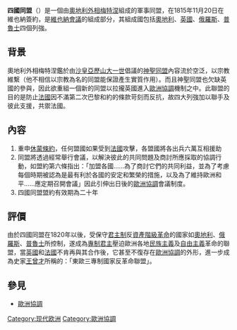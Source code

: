 '''四國同盟'''（{{Lang-en|'''Quadruple Alliance'''}}）是一個由[[奧地利帝國|奧地利]][[外交部长|外相]][[克萊門斯·梅特涅|梅特涅]]組成的軍事同盟，在1815年11月20日在維也納簽約，是[[維也納會議|維也納會議]]的組成部分，其組成國包括[[奧地利帝國|奧地利]]、[[大不列顛及愛爾蘭聯合王國|英國]]、[[俄罗斯帝国|俄羅斯]]、[[普魯士王國|普魯士]]四個列強。

==背景==
奧地利外相梅特涅鑑於由[[沙皇|沙皇]][[亚历山大一世_(俄国)|亞歷山大一世]]倡議的[[神聖同盟|神聖同盟]]內容流於空泛，以宗教維繫（他不相信以宗教為名的同盟能保證產生實質作用）。而且神聖同盟也欠缺英國的參與，因此欲重組一個新的同盟以拉攏英國進入[[歐洲協調|歐洲協調]]機制之中。此聯盟的目的是防止[[法國|法國]]因不滿第二次巴黎和約的條款苛刻而反抗，故四大列強加以聯手及彼此支援，共禦法國。

==內容==
#重申[[休蒙條約|休蒙條約]]，任何盟國如果受到[[法國|法國]]攻擊，各盟國將各出兵六萬互相援助
#同盟將透過經常舉行會議，以解決彼此的共同問題及商討所應採取的協調行動，如盟約第六條指出：「加盟各國……為了商討它們的共同利益，並為了考慮每個時期被認為是最有利於各國的安定和繁榮的措施，以及為了維持歐洲和平……應定期召開會議」因此引伸出日後的[[歐洲協調|歐洲協調]]會議制度。
#四國同盟盟約有效期為二十年

==評價==
由於四國同盟在1820年以後，受保守[[君主制|君主制]]反[[資產階級革命|資產階級革命]]的國家如[[奧地利帝國|奧地利]]、[[俄羅斯帝國|俄羅斯]]、[[普魯士王國|普魯士]]所控制，遂成為[[專制|專制]][[君主|君主]]壓迫歐洲各地[[民族主義|民族主義]]及[[自由主義|自由主義]]革命的聯盟，當[[大不列顛及愛爾蘭聯合王國|英國]]和[[法蘭西王國|法國]]不肯再與其合作後，它甚至不復存在[[歐洲協調|歐洲協調]]的外形，進一步成為史家[[王曾才|王曾才]]所稱的：「東歐三專制國家反革命聯盟」。

==參見==
*[[歐洲協調|歐洲協調]]


[[Category:现代欧洲|Category:现代欧洲]]
[[Category:歐洲協調|Category:歐洲協調]]